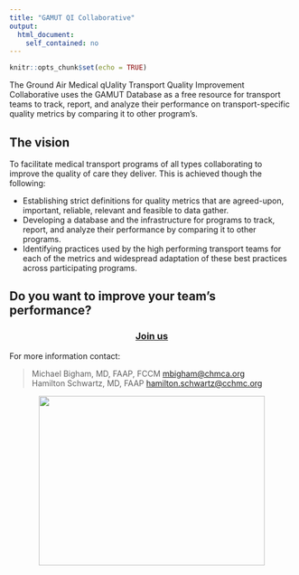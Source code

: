 ```yaml
---
title: "GAMUT QI Collaborative"
output: 
  html_document: 
    self_contained: no
---
```


```r
knitr::opts_chunk$set(echo = TRUE)
```


The Ground Air Medical qUality Transport Quality Improvement Collaborative uses the GAMUT Database as a free resource for transport teams to track, report, and analyze their performance on transport-specific quality metrics by comparing it to other program's.

## The vision

To facilitate medical transport programs of all types collaborating to improve the quality of care they deliver. This is achieved though the following:  

 - Establishing strict definitions for quality metrics that are agreed-upon, important, reliable, relevant and feasible to data gather.  
 - Developing a database and the infrastructure for programs to track, report, and analyze their performance by comparing it to other programs.  
  - Identifying practices used by the high performing transport teams for each of the metrics and widespread adaptation of these best practices across participating programs.
  


## Do you want to improve your team's performance?

<center><h3><a href="join.html">Join us</a></h3></center>

For more information contact:  

> Michael Bigham, MD, FAAP, FCCM <a href="mailto:mbigham@chmca.org">mbigham@chmca.org</a>  
> Hamilton Schwartz, MD, FAAP  <a href="mailto:hamilton.schwartz@cchmc.org">hamilton.schwartz@cchmc.org</a>


<center>
<img src="sponsors.png" width="400px" height="300px" />
</center>

